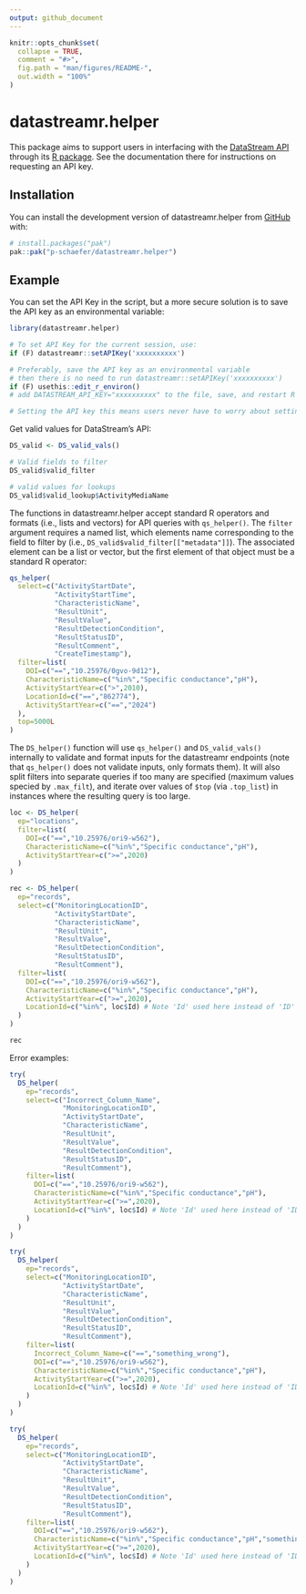 ```yaml
---
output: github_document
---
```


<!-- README.md is generated from README.Rmd. Please edit that file -->

```r
knitr::opts_chunk$set(
  collapse = TRUE,
  comment = "#>",
  fig.path = "man/figures/README-",
  out.width = "100%"
)
```

# datastreamr.helper

<!-- badges: start -->
<!-- badges: end -->

This package aims to support users in interfacing with the <a href="https://github.com/datastreamapp/api-docs">DataStream API</a> through its <a href="https://github.com/datastreamapp/api-docs">R package</a>. See the documentation there for instructions on requesting an API key.

##

## Installation

You can install the development version of datastreamr.helper from [GitHub](https://github.com/) with:

``` r
# install.packages("pak")
pak::pak("p-schaefer/datastreamr.helper")
```

## Example

You can set the API Key in the script, but a more secure solution is to save the API key as an environmental variable:

```r
library(datastreamr.helper)

# To set API Key for the current session, use:
if (F) datastreamr::setAPIKey('xxxxxxxxxx')

# Preferably, save the API key as an environmental variable
# then there is no need to run datastreamr::setAPIKey('xxxxxxxxxx')
if (F) usethis::edit_r_environ()
# add DATASTREAM_API_KEY="xxxxxxxxxx" to the file, save, and restart R

# Setting the API key this means users never have to worry about setting the API key again
```

Get valid values for DataStream's API: 

```r

DS_valid <- DS_valid_vals()

# Valid fields to filter
DS_valid$valid_filter
```

```r

# valid values for lookups
DS_valid$valid_lookup$ActivityMediaName
```

The functions in datastreamr.helper accept standard R operators and formats (i.e., lists and vectors) for API queries with `qs_helper()`. The `filter` argument requires a named list, which elements name corresponding to the field to filter by (i.e., `DS_valid$valid_filter[["metadata"]]`). The associated element can be a list or vector, but the first element of that object must be a standard R operator:

```r

qs_helper(
  select=c("ActivityStartDate",
           "ActivityStartTime",
           "CharacteristicName",
           "ResultUnit",
           "ResultValue",
           "ResultDetectionCondition",
           "ResultStatusID",
           "ResultComment",
           "CreateTimestamp"),
  filter=list(
    DOI=c("==","10.25976/0gvo-9d12"),
    CharacteristicName=c("%in%","Specific conductance","pH"),
    ActivityStartYear=c(">",2010),
    LocationId=c("==","862774"),
    ActivityStartYear=c("==","2024")
  ),
  top=5000L
)

```

The `DS_helper()` function will use `qs_helper()` and `DS_valid_vals()` internally to validate and format inputs for the datastreamr endpoints (note that `qs_helper()` does not validate inputs, only formats them). It will also split filters into separate queries if too many are specified (maximum values specied by `.max_filt`), and iterate over values of `$top` (via `.top_list`) in instances where the resulting query is too large.

```r

loc <- DS_helper(
  ep="locations",
  filter=list(
    DOI=c("==","10.25976/ori9-w562"),
    CharacteristicName=c("%in%","Specific conductance","pH"),
    ActivityStartYear=c(">=",2020)
  )
)

rec <- DS_helper(
  ep="records",
  select=c("MonitoringLocationID",
           "ActivityStartDate",
           "CharacteristicName",
           "ResultUnit",
           "ResultValue",
           "ResultDetectionCondition",
           "ResultStatusID",
           "ResultComment"),
  filter=list(
    DOI=c("==","10.25976/ori9-w562"),
    CharacteristicName=c("%in%","Specific conductance","pH"),
    ActivityStartYear=c(">=",2020),
    LocationId=c("%in%", loc$Id) # Note 'Id' used here instead of 'ID'
  )
)

rec
```

Error examples:
```r

try(
  DS_helper(
    ep="records",
    select=c("Incorrect_Column_Name",
             "MonitoringLocationID",
             "ActivityStartDate",
             "CharacteristicName",
             "ResultUnit",
             "ResultValue",
             "ResultDetectionCondition",
             "ResultStatusID",
             "ResultComment"),
    filter=list(
      DOI=c("==","10.25976/ori9-w562"),
      CharacteristicName=c("%in%","Specific conductance","pH"),
      ActivityStartYear=c(">=",2020),
      LocationId=c("%in%", loc$Id) # Note 'Id' used here instead of 'ID'
    )
  )
)
```

```r

try(
  DS_helper(
    ep="records",
    select=c("MonitoringLocationID",
             "ActivityStartDate",
             "CharacteristicName",
             "ResultUnit",
             "ResultValue",
             "ResultDetectionCondition",
             "ResultStatusID",
             "ResultComment"),
    filter=list(
      Incorrect_Column_Name=c("==","something_wrong"),
      DOI=c("==","10.25976/ori9-w562"),
      CharacteristicName=c("%in%","Specific conductance","pH"),
      ActivityStartYear=c(">=",2020),
      LocationId=c("%in%", loc$Id) # Note 'Id' used here instead of 'ID'
    )
  )
)
```

```r

try(
  DS_helper(
    ep="records",
    select=c("MonitoringLocationID",
             "ActivityStartDate",
             "CharacteristicName",
             "ResultUnit",
             "ResultValue",
             "ResultDetectionCondition",
             "ResultStatusID",
             "ResultComment"),
    filter=list(
      DOI=c("==","10.25976/ori9-w562"),
      CharacteristicName=c("%in%","Specific conductance","pH","something_wrong"),
      ActivityStartYear=c(">=",2020),
      LocationId=c("%in%", loc$Id) # Note 'Id' used here instead of 'ID'
    )
  )
)
```
